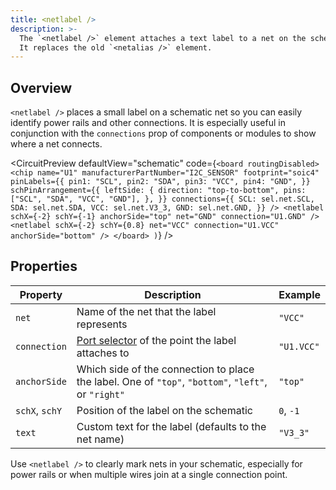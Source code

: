```yaml
---
title: <netlabel />
description: >-
  The `<netlabel />` element attaches a text label to a net on the schematic.
  It replaces the old `<netalias />` element.
---
```


## Overview

`<netlabel />` places a small label on a schematic net so you can easily
identify power rails and other connections. It is especially useful in
conjunction with the `connections` prop of components or modules to
show where a net connects.


<CircuitPreview
  defaultView="schematic"
  code={`
      <board routingDisabled>
        <chip
          name="U1"
          manufacturerPartNumber="I2C_SENSOR"
          footprint="soic4"
          pinLabels={{
            pin1: "SCL",
            pin2: "SDA",
            pin3: "VCC",
            pin4: "GND",
          }}
          schPinArrangement={{
            leftSide: {
              direction: "top-to-bottom",
              pins: ["SCL", "SDA", "VCC", "GND"],
            },
          }}
          connections={{
            SCL: sel.net.SCL,
            SDA: sel.net.SDA,
            VCC: sel.net.V3_3,
            GND: sel.net.GND,
          }}
        />
        <netlabel
          schX={-2}
          schY={-1}
          anchorSide="top"
          net="GND"
          connection="U1.GND"
        />
        <netlabel
          schX={-2}
          schY={0.8}
          net="VCC"
          connection="U1.VCC"
          anchorSide="bottom"
        />
      </board>
    )
  `}
/>

## Properties

| Property | Description | Example |
| -------- | ----------- | ------- |
| `net` | Name of the net that the label represents | `"VCC"` |
| `connection` | [Port selector](../guides/port-and-net-selectors.md) of the point the label attaches to | `"U1.VCC"` |
| `anchorSide` | Which side of the connection to place the label. One of `"top"`, `"bottom"`, `"left"`, or `"right"` | `"top"` |
| `schX`, `schY` | Position of the label on the schematic | `0`, `-1` |
| `text` | Custom text for the label (defaults to the net name) | `"V3_3"` |

Use `<netlabel />` to clearly mark nets in your schematic, especially for
power rails or when multiple wires join at a single connection point.
